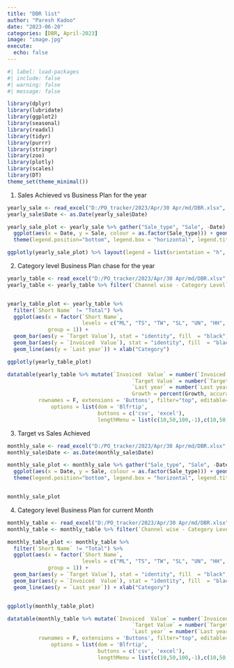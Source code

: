 ```yaml
---
title: "DBR list"
author: "Paresh Kadoo"
date: "2023-06-20"
categories: [DBR, April-2023]
image: "image.jpg"
execute:
  echo: false
---
```


```r
#| label: load-packages
#| include: false 
#| warning: false
#| message: false

library(dplyr)
library(lubridate)
library(ggplot2)
library(seasonal)
library(readxl)
library(tidyr)
library(purrr)
library(stringr)
library(zoo)
library(plotly)
library(scales)
library(DT)
theme_set(theme_minimal())
```

1.  Sales Achieved vs Business Plan for the year

```r

yearly_sale <- read_excel("D:/PO_tracker/2023/Apr/30 Apr/md/DBR.xlsx", sheet = "(Sales vs Target) Year ", range = "B1:D31")
yearly_sale$Date <- as.Date(yearly_sale$Date)

yearly_sale_plot <- yearly_sale %>% gather("Sale_type", "Sale", -Date) %>% 
  ggplot(aes(x = Date, y = Sale, colour = as.factor(Sale_type))) + geom_line(size = 1)+
  theme(legend.position="bottom", legend.box = "horizontal", legend.title = element_blank())

ggplotly(yearly_sale_plot) %>% layout(legend = list(orientation = "h", x = 0.4, y = -0.2))


```

2.  Category level Business Plan chase for the year

```r
yearly_table <- read_excel("D:/PO_tracker/2023/Apr/30 Apr/md/DBR.xlsx", sheet = "Subcat Level", range = "A3:F20")
yearly_table <- yearly_table %>% filter(`Channel wise - Category Level` != "Spotzero", `Channel wise - Category Level` != "Treo")


yearly_table_plot <- yearly_table %>% 
  filter(`Short Name` != "Total") %>% 
  ggplot(aes(x = factor(`Short Name`, 
                        levels = c("ML", "TS", "TW", "SL", "UN", "HH", "Pet", "ST", "MM", "EL", "PC","CMBO", "SZ", "Treo")), 
             group = 1)) + 
  geom_bar(aes(y = `Target Value`), stat = "identity", fill  = "black", width = 1, colour = "grey", alpha = 0.3) + 
  geom_bar(aes(y = `Invoiced  Value`), stat = "identity", fill  = "black", width = 0.7, colour = "grey", alpha = 0.6) + 
  geom_line(aes(y = `Last year`)) + xlab("Category")

ggplotly(yearly_table_plot)

```

```r

datatable(yearly_table %>% mutate(`Invoiced  Value` = number(`Invoiced  Value`, accuracy = 0.01),
                                        `Target Value` = number(`Target Value`, accuracy = 0.01),
                                        `Last year` = number(`Last year`, accuracy = 0.01),
                                        Growth = percent(Growth, accuracy = 0.01)), 
          rownames = F, extensions = 'Buttons', filter="top", editable=T, 
              options = list(dom = 'Blfrtip', 
                             buttons = c('csv', 'excel'), 
                             lengthMenu = list(c(10,50,100,-1),c(10,50,100,"All"))))

```

3.  Target vs Sales Achieved

```r

monthly_sale <- read_excel("D:/PO_tracker/2023/Apr/30 Apr/md/DBR.xlsx", sheet = "Sales vs Target", range = "A2:C32")
monthly_sale$Date <- as.Date(monthly_sale$Date)

monthly_sale_plot <- monthly_sale %>% gather("Sale_type", "Sale", -Date) %>% 
  ggplot(aes(x = Date, y = Sale, colour = as.factor(Sale_type))) + geom_line(size = 1)+
  theme(legend.position="bottom", legend.box = "horizontal", legend.title = element_blank())


monthly_sale_plot
```

4.  Category level Business Plan for current Month

```r

monthly_table <- read_excel("D:/PO_tracker/2023/Apr/30 Apr/md/DBR.xlsx", sheet = "Subcat Level", range = "A26:E43")
monthly_table <- monthly_table %>% filter(`Channel wise - Category Level` != "Spotzero", `Channel wise - Category Level` != "Treo")

monthly_table_plot <- monthly_table %>% 
  filter(`Short Name` != "Total") %>% 
  ggplot(aes(x = factor(`Short Name`, 
                        levels = c("ML", "TS", "TW", "SL", "UN", "HH", "Pet", "ST", "MM", "EL", "PC","CMBO", "SZ", "Treo")), 
             group = 1)) + 
  geom_bar(aes(y = `Target Value`), stat = "identity", fill  = "black", width = 1, colour = "grey", alpha = 0.3) + 
  geom_bar(aes(y = `Invoiced  Value`), stat = "identity", fill  = "black", width = 0.7, colour = "grey", alpha = 0.6) + 
  geom_line(aes(y = `Last year`)) + xlab("Category")


ggplotly(monthly_table_plot)

```

```r

datatable(monthly_table %>% mutate(`Invoiced  Value` = number(`Invoiced  Value`, accuracy = 0.01),
                                        `Target Value` = number(`Target Value`, accuracy = 0.01),
                                        `Last year` = number(`Last year`, accuracy = 0.01)),
          rownames = F, extensions = 'Buttons', filter="top", editable=T, 
              options = list(dom = 'Blfrtip', 
                             buttons = c('csv', 'excel'), 
                             lengthMenu = list(c(10,50,100,-1),c(10,50,100,"All"))))


```
